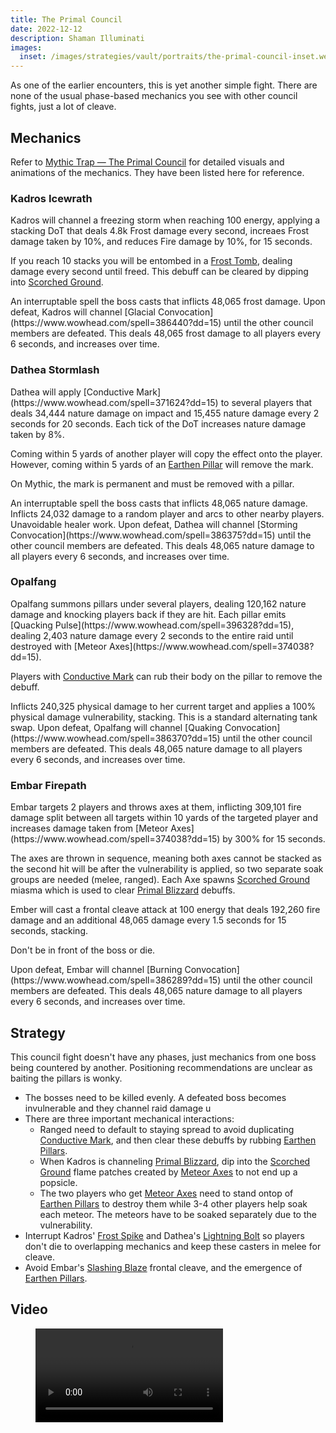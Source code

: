 ```yaml
---
title: The Primal Council
date: 2022-12-12
description: Shaman Illuminati
images:
  inset: /images/strategies/vault/portraits/the-primal-council-inset.webp
---
```


As one of the earlier encounters, this is yet another simple fight. There are none of the usual phase-based mechanics you see with other council fights, just a lot of cleave.

## Mechanics

Refer to [Mythic Trap — The Primal Council](https://www.mythictrap.com/en/vault/primalCouncil) for detailed visuals and animations of the mechanics. They have been listed here for reference.

### Kadros Icewrath

<Mechanic id={371836} name="Primal Blizzard" caption="Stacking DoT, Cleared by Fire">
  Kadros will channel a freezing storm when reaching 100 energy, applying a stacking DoT that deals 4.8k Frost damage every second, increaes Frost damage taken by 10%, and reduces Fire damage by 10%, for 15 seconds.

If you reach 10 stacks you will be entombed in a [Frost Tomb](https://www.wowhead.com/spell=371591?dd=15), dealing damage every second until freed. This debuff can be cleared by dipping into [Scorched Ground](https://www.wowhead.com/spell=371514?dd=15).

</Mechanic>

<Mechanic id={372315} name="Frost Spike" caption="Interruptable Frost Spell">
  An interruptable spell the boss casts that inflicts 48,065 frost damage.
</Mechanic>

<Mechanic id={386440} name="Glacial Convocation" caption="Death Knell Ability">
  Upon defeat, Kadros will channel [Glacial Convocation](https://www.wowhead.com/spell=386440?dd=15)
  until the other council members are defeated. This deals 48,065 frost damage to all players every
  6 seconds, and increases over time.
</Mechanic>

### Dathea Stormlash

<Mechanic id={371624} name="Conductive Mark" caption="Ramping DoT, Rub Pillar to Remove">
  Dathea will apply [Conductive Mark](https://www.wowhead.com/spell=371624?dd=15) to several players that deals 34,444 nature damage on impact and 15,455 nature damage every 2 seconds for 20 seconds. Each tick of the DoT increases nature damage taken by 8%.

Coming within 5 yards of another player will copy the effect onto the player. However, coming within 5 yards of an [Earthen Pillar](https://www.wowhead.com/spell=370991?dd=15) will remove the mark.

  <Alert type="warning">On Mythic, the mark is permanent and must be removed with a pillar.</Alert>
</Mechanic>

<Mechanic id={372394} name="Lightning Bolt" caption="Interruptable Nature Spell">
  An interruptable spell the boss casts that inflicts 48,065 nature damage.
</Mechanic>

<Mechanic id={372275} name="Chain Lightning" caption="Arcing Random Damage">
  Inflicts 24,032 damage to a random player and arcs to other nearby players. Unavoidable healer
  work.
</Mechanic>

<Mechanic id={386375} name="Storming Convocation" caption="Death Knell Ability">
  Upon defeat, Dathea will channel [Storming
  Convocation](https://www.wowhead.com/spell=386375?dd=15) until the other council members are
  defeated. This deals 48,065 nature damage to all players every 6 seconds, and increases over time.
</Mechanic>

### Opalfang

<Mechanic id={370991} name="Earthen Pillar" caption="Pillars">
  Opalfang summons pillars under several players, dealing 120,162 nature damage and knocking players back if they are hit. Each pillar emits [Quacking Pulse](https://www.wowhead.com/spell=396328?dd=15), dealing 2,403 nature damage every 2 seconds to the entire raid until destroyed with [Meteor Axes](https://www.wowhead.com/spell=374038?dd=15).

Players with [Conductive Mark](https://www.wowhead.com/spell=371624?dd=15) can rub their body on the pillar to remove the debuff.

</Mechanic>

<Mechanic id={372056} name="Crush" caption="Tank Swap">
  Inflicts 240,325 physical damage to her current target and applies a 100% physical damage
  vulnerability, stacking. This is a standard alternating tank swap.
</Mechanic>

<Mechanic id={386370} name="Quaking Convocation" caption="Death Knell Ability">
  Upon defeat, Opalfang will channel [Quaking
  Convocation](https://www.wowhead.com/spell=386370?dd=15) until the other council members are
  defeated. This deals 48,065 nature damage to all players every 6 seconds, and increases over time.
</Mechanic>

### Embar Firepath

<Mechanic id={374038} name="Meteor Axes" caption="Meteor Soak with Alternating Groups">
  Embar targets 2 players and throws axes at them, inflicting 309,101 fire damage split between all targets within 10 yards of the targeted player and increases damage taken from [Meteor Axes](https://www.wowhead.com/spell=374038?dd=15) by 300% for 15 seconds.

The axes are thrown in sequence, meaning both axes cannot be stacked as the second hit will be after the vulnerability is applied, so two separate soak groups are needed (melee, ranged). Each Axe spawns [Scorched Ground](https://www.wowhead.com/spell=371514?dd=15) miasma which is used to clear [Primal Blizzard](https://www.wowhead.com/spell=371836?dd=15) debuffs.

</Mechanic>

<Mechanic id={372027} name="Slashing Blaze" caption="Tank Frontal">
  Ember will cast a frontal cleave attack at 100 energy that deals 192,260 fire damage and an additional 48,065 damage every 1.5 seconds for 15 seconds, stacking.

  <Alert type="warning">Don't be in front of the boss or die.</Alert>
</Mechanic>

<Mechanic id={386289} name="Burning Convocation" caption="Death Knell Ability">
  Upon defeat, Embar will channel [Burning Convocation](https://www.wowhead.com/spell=386289?dd=15)
  until the other council members are defeated. This deals 48,065 nature damage to all players every
  6 seconds, and increases over time.
</Mechanic>

## Strategy

This council fight doesn't have any phases, just mechanics from one boss being countered by another. Positioning recommendations are unclear as baiting the pillars is wonky.

- The bosses need to be killed evenly. A defeated boss becomes invulnerable and they channel raid damage u
- There are three important mechanical interactions:
  - Ranged need to default to staying spread to avoid duplicating [Conductive Mark](https://www.wowhead.com/spell=371624?dd=15), and then clear these debuffs by rubbing [Earthen Pillars](https://www.wowhead.com/spell=370991?dd=15).
  - When Kadros is channeling [Primal Blizzard](https://www.wowhead.com/spell=371836?dd=15), dip into the [Scorched Ground](https://www.wowhead.com/spell=371514?dd=15) flame patches created by [Meteor Axes](https://www.wowhead.com/spell=374038?dd=15) to not end up a popsicle.
  - The two players who get [Meteor Axes](https://www.wowhead.com/spell=374038?dd=15) need to stand ontop of [Earthen Pillars](https://www.wowhead.com/spell=370991?dd=15) to destroy them while 3-4 other players help soak each meteor. The meteors have to be soaked separately due to the vulnerability.
- Interrupt Kadros' [Frost Spike](https://www.wowhead.com/spell=372315?dd=15) and Dathea's [Lightning Bolt](https://www.wowhead.com/spell=372394) so players don't die to overlapping mechanics and keep these casters in melee for cleave.
- Avoid Embar's [Slashing Blaze](https://www.wowhead.com/spell=372027?dd=15) frontal cleave, and the emergence of [Earthen Pillars](https://www.wowhead.com/spell=370991?dd=15).

## Video

<figure>
  <Video src="https://www.youtube.com/watch?v=toWSHINDlCc" />
  <figcaption>
    While we normally like Stankie's guides, his video for this boss is a lot of him waxing
    hypothetical and I do not recommend it.
  </figcaption>
</figure>
